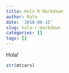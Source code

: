 ```yaml
---
title: Hola R Markdown
author: Rafa
date: '2018-08-15'
slug: hola-r-markdown
categories: []
tags: []
---
```



Hola!

```r
str(mtcars)
```

